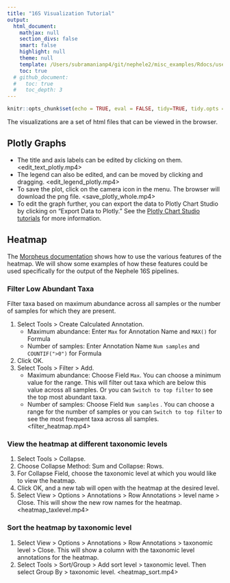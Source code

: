 ```yaml
---
title: "16S Visualization Tutorial"
output:
  html_document:
    mathjax: null
    section_divs: false
    smart: false
    highlight: null
    theme: null
    template: /Users/subramanianp4/git/nephele2/misc_examples/Rdocs/user_doc_template.html
    toc: true
  # github_document:
  #   toc: true
  #   toc_depth: 3
---
```

```r
knitr::opts_chunk$set(echo = TRUE, eval = FALSE, tidy=TRUE, tidy.opts = list(width.cutoff=80))
```

The visualizations are a set of html files that can be viewed in the browser.

## Plotly Graphs

- The title and axis labels can be edited by clicking on them.
<edit_text_plotly.mp4>
- The legend can also be edited, and can be moved by clicking and dragging.
<edit_legend_plotly.mp4>
- To save the plot, click on the camera icon in the menu.  The browser will download the png file.
<save_plotly_whole.mp4>
- To edit the graph further, you can export the data to Plotly Chart Studio by clicking on "Export Data to Plotly."  See the [Plotly Chart Studio tutorials](https://plot.ly/online-chart-maker/) for more information.

## Heatmap

The [Morpheus documentation](https://software.broadinstitute.org/morpheus/documentation.html) shows how to use the various features of the heatmap.  We will show some examples of how these features could be used specifically for the output of the Nephele 16S pipelines.

### Filter Low Abundant Taxa

Filter taxa based on maximum abundance across all samples or the number of samples for which they are present.

1. Select Tools > Create Calculated Annotation.
    - Maximum abundance: Enter `Max` for Annotation Name and `MAX()` for Formula
    - Number of samples: Enter Annotation Name `Num samples` and `COUNTIF(">0")` for Formula
2. Click OK.
3. Select Tools > Filter > Add.
    - Maximum abundance: Choose Field `Max`.  You can choose a minimum value for the range.  This will filter out taxa which are below this value across all samples.  Or you can `Switch to top filter` to see the top most abundant taxa.
    - Number of samples: Choose Field `Num samples` .  You can choose a range for the number of samples or you can `Switch to top filter` to see the most frequent taxa across all samples. 
<filter_heatmap.mp4>


### View the heatmap at different taxonomic levels

1. Select Tools > Collapse.
2. Choose Collapse Method: Sum and Collapse: Rows.  
3. For Collapse Field, choose the taxonomic level at which you would like to view the heatmap.
4. Click OK, and a new tab will open with the heatmap at the desired level.
5. Select View > Options > Annotations > Row Annotations > level name > Close.  This will show the new row names for the heatmap.
<heatmap_taxlevel.mp4>

### Sort the heatmap by taxonomic level

1. Select View > Options > Annotations > Row Annotations > taxonomic level > Close.  This will show a column with the taxonomic level annotations for the heatmap.
2. Select Tools > Sort/Group > Add sort level > taxonomic level.  Then select Group By > taxonomic level.
<heatmap_sort.mp4>
